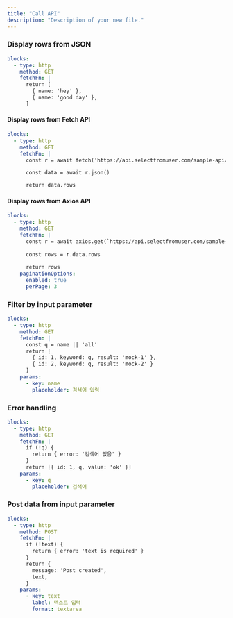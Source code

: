 ```yaml
---
title: "Call API"
description: "Description of your new file."
---
```


### Display rows from JSON

```yaml
blocks:
  - type: http
    method: GET
    fetchFn: |
      return [
        { name: 'hey' },
        { name: 'good day' },
      ]
```

#### **Display rows from Fetch API**

```yaml
blocks:
  - type: http
    method: GET
    fetchFn: |
      const r = await fetch('https://api.selectfromuser.com/sample-api/wines?page=1&limit=10')

      const data = await r.json()

      return data.rows
```

#### **Display rows from Axios API**

```yaml
blocks:
  - type: http
    method: GET
    fetchFn: |
      const r = await axios.get(`https://api.selectfromuser.com/sample-api/wines?page=1&limit=10`)
      
      const rows = r.data.rows
      
      return rows
    paginationOptions:
      enabled: true
      perPage: 3
```

### Filter by input parameter

```yaml
blocks:
  - type: http
    method: GET
    fetchFn: |
      const q = name || 'all'
      return [
        { id: 1, keyword: q, result: 'mock-1' },
        { id: 2, keyword: q, result: 'mock-2' }
      ]
    params:
      - key: name
        placeholder: 검색어 입력
```

### Error handling

```yaml
blocks:
  - type: http
    method: GET
    fetchFn: |
      if (!q) {
        return { error: '검색어 없음' }
      }
      return [{ id: 1, q, value: 'ok' }]
    params:
      - key: q
        placeholder: 검색어
```

### Post data from input parameter

```yaml
blocks:
  - type: http
    method: POST
    fetchFn: |
      if (!text) {
        return { error: 'text is required' }
      }
      return {
        message: 'Post created',
        text,
      }
    params:
      - key: text
        label: 텍스트 입력
        format: textarea
```